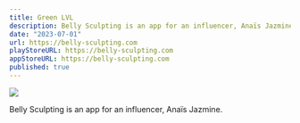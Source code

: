 ```yaml
---
title: Green LVL
description: Belly Sculpting is an app for an influencer, Anaïs Jazmine.
date: "2023-07-01"
url: https://belly-sculpting.com
playStoreURL: https://belly-sculpting.com
appStoreURL: https://belly-sculpting.com
published: true
---
```



[![](https://dam.malt.com/6f6fd7c2-49d4-407d-8d71-4b1f527af459)](https://belly-sculpting.com)

Belly Sculpting is an app for an influencer, Anaïs Jazmine.
